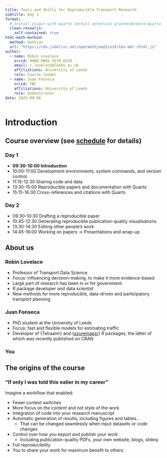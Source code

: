 ```yaml
---
title: Tools and Skills for Reproducible Transport Research
subtitle: Day 1
format: 
  # Install plugin with quarto install extension grantmcdermott/quarto-revealjs-clean
  clean-revealjs:
    self-contained: true
html-math-method:
  method: mathjax
  url: "https://cdn.jsdelivr.net/npm/mathjax@3/es5/tex-mml-chtml.js"
author:
  - name: Robin Lovelace
    orcid: 0000-0001-5679-6536
    email: r.lovelace@leeds.ac.uk
    affiliations: University of Leeds
    role: Course leader
  - name: Juan Fonseca
    orcid: TBC
    affiliations: University of Leeds
    role: Demonstrator
date: 2025-09-08
---
```


# Introduction

## Course overview (see [schedule](../schedule.qmd) for details)

### Day 1

- **09:30-10:00 Introduction**
- 10:00-11:00 Development environments, system commands, and version control		
- 11:15-12:30	Sharing code and data		
- 13:30-15:00	Reproducible papers and documentation with Quarto		
- 15:15-16:30	Cross-references and citations with Quarto

### Day 2

- 09:30-10:30	Drafting a reproducible paper		
- 10:45-12:30	Generating reproducible publication-quality visualisations		
- 13:30-14:30	Editing other people’s work		
- 14:45-16:00	Working on papers -> Presentations and wrap-up

## About us

### Robin Lovelace

-   Professor of Transport Data Science
-   Focus: influencing decision-making, to make it more evidence-based
-   Large part of research has been in or for government
<!-- -   In other words: my focus is on impact -->
-   R package developer and data scientist
-   New methods for more reproducible, data-driven and participatory transport planning
<!-- -   Developer of tools used by hundreds of people leading to ~£1 billion pounds of investment being better spent than it would otherwise have been -->

### Juan Fonseca

- PhD student at the University of Leeds
- Focus: fast and flexible models for estimating traffic
- Developer of {Telraamr} and {[azuremapsr](https://github.com/juanfonsecaLS1/azuremapsr)} R packages, the latter of which was recently published on CRAN

### You


## The origins of the course

### "If only I was told this ealier in my career"

Imagine a workflow that enabled:

- Fewer context switches
- More focus on *the content* and not style of the work
- Integration of code into your research manuscript
- Automatic generation of results, including figures and tables...
  - That can be changed seamlessly when input datasets or code changes
- Control over how you export and publish your work
  - Including publication-quality PDFs, your own website, blogs, slidesj
- Full reproducibility
- You to share your work for maximum benefit to others


